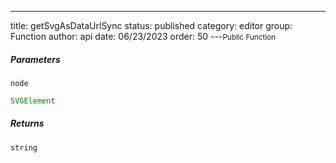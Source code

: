 ---
title: getSvgAsDataUrlSync
status: published
category: editor
group: Function
author: api
date: 06/23/2023
order: 50
---<Small>Public Function</Small>




##### Parameters


<ParametersTable>

<ParametersTableRow>
<ParametersTableName>

`node`

</ParametersTableName>
<ParametersTableDescription>

```ts
SVGElement
```



</ParametersTableDescription>
</ParametersTableRow>
</ParametersTable>

##### Returns


```ts
string
```

